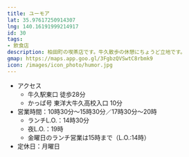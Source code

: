 ```yaml
---
title: ユーモア
lat: 35.97617250914307
lng: 140.16191999214917
id: 30
tags:
- 飲食店
description: 柏田町の喫茶店です。牛久散歩の休憩にちょうど立地です。
gmap: https://maps.app.goo.gl/3FgbzQVSwtC8rbmk9
icon: /images/icon_photo/humor.jpg
---
```



- アクセス
  - 牛久駅東口 徒歩28分
  - かっぱ号 東洋大牛久高校入口 10分
- 営業時間：10時30分～15時30分／17時30分～20時
  - ランチL.O.：14時30分
  - 夜L.O.：19時
  - 金曜日のランチ営業は15時まで（L.O.:14時）
- 定休日：月曜日
